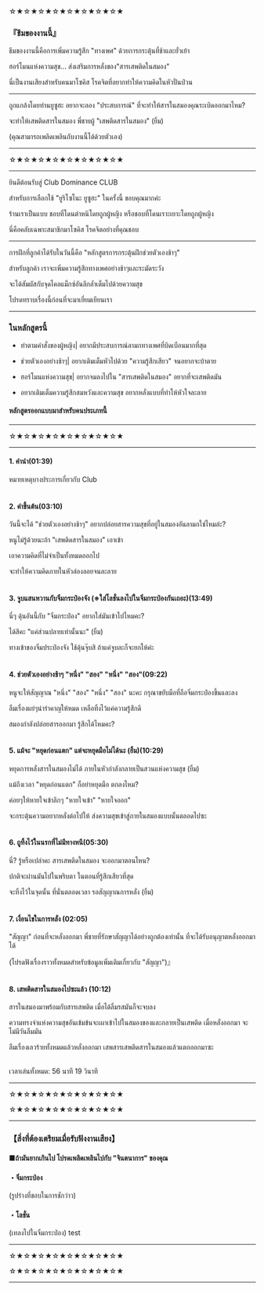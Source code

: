 ☆★☆★☆★☆★☆★☆★☆★☆★

### 『ธีมของงานนี้』

ธีมของงานนี้คือการเพิ่มความรู้สึก "ทางเพศ" ด้วยการกระตุ้นที่ช้าและยั่วเย้า

ฮอร์โมนแห่งความสุข... ส่งเสริมการหลั่งของ"สารเสพติดในสมอง"

นี่เป็นงานเสียงสำหรับคนมาโซคิส โรคจิตที่อยากทำให้ความคิดในหัวปั่นป่วน

---

ถูกแกล้งโดยท่านยูซูฮะ อยากจะลอง "ประสบการณ์" ที่จะทำให้สารในสมองคุณระเบิดออกมาไหม?

จะทำให้เสพติดสารในสมอง พี่ชายผู้ "เสพติดสารในสมอง" (ยิ้ม)

(คุณสามารถเพลิดเพลินกับงานนี้ได้ด้วยตัวเอง)

---

☆★☆★☆★☆★☆★☆★☆★☆★

---

ยินดีต้อนรับสู่ Club Dominance CLUB

สำหรับการเลือกใช้ "ยูริโซโนะ ยูซูฮะ" ในครั้งนี้ ขอบคุณมากค่ะ

ร้านเราเป็นแบบ ชอบที่โดนตำหนิโดยถูกผู้หญิง หรือชอบที่โดนเราะเยาะโดยถูกผู้หญิง

นี่คือคลับเฉพาะสมาชิกมาโซคิส โรคจิตอย่างที่คุณชอบ

---

การฝึกที่ลูกค้าได้รับในวันนี้คือ "หลักสูตรการกระตุ้นฝึกช่วยตัวเองช้าๆ"

สำหรับลูกค้า เราจะเพิ่มความรู้สึกทางเพศอย่างช้าๆและระมัดระวัง

จะได้สัมผัสกับจุดไคลแม็กซ์อันลึกล้ำเต็มไปด้วยความสุข

โปรดทราบเรื่องนี้ก่อนที่จะมาเยี่ยมเยียนเรา

---

### ในหลักสูตรนี้

-   ทำตามคำสั่งของผู้หญิง| อยากมีประสบการณ์ลามกทางเพศที่บิดเบือนมากที่สุด

-   ช่วยตัวเองอย่างช้าๆ| อยากเติมเต็มหัวไปด้วย "ความรู้สึกเสียว" จนอยากจะบ้าตาย

-   ฮอร์โมนแห่งความสุข| อยากจมลงไปใน "สารเสพติดในสมอง" อยากที่จะเสพติดมัน

-   อยากเติมเต็มความรู้สึกสมหวังและความสุข อยากหลั่งแบบที่ทำให้หัวใจละลาย

#### หลักสูตรออกแบบมาสำหรับคนประเภทนี้

---

☆★☆★☆★☆★☆★☆★☆★☆★

---

#### 1. คำนำ(01:39)

หมายเหตุบางประการเกี่ยวกับ Club <br/><br/>

#### 2. คำขึ้นต้น(03:10)

วันนี้จะได้ "ช่วยตัวเองอย่างช้าๆ" อยากปล่อยสารความสุขที่อยู่ในสมองอันลามกใช่ไหมล่ะ?

หนูไม่รู้ด้วยนะถ้า "เสพติดสารในสมอง" เอาเข้า

เอาความคิดที่ไม่จำเป็นทั้งหมดออกไป

จะทำให้ความคิดภายในหัวล่องลอยจนละลาย <br/><br/>

#### 3. จูบแสนหวานกับจิ๋มกระป๋องจัง (※ใส่โลชั่นลงไปในจิ๋มกระป๋องกันเถอะ)(13:49)

นี่ๆ ดุ้นอันนี้กับ "จิ๋มกระป๋อง" อยากใส่มันเข้าไปไหมคะ?

ได้สิคะ "แค่ส่วนปลายเท่านั้นนะ" (ยิ้ม)

ทางเข้าของจิ๋มประป๋องจัง ใช้ดุ้นจุ๊บสิ ถ้าแค่จูบละก็จะยกให้ค่ะ <br/><br/>

#### 4. ช่วยตัวเองอย่างช้าๆ "หนึ่ง" "สอง" "หนึ่ง" "สอง"(09:22)

หนูจะให้สัญญาณ "หนึ่ง" "สอง" "หนึ่ง" "สอง" นะคะ กรุณาขยับมือที่ถือจิ๋มกระป๋องขึ้นและลง

ลืมเรื่องแย่ๆน่ารำคาญให้หมด เหลือทิ้งไว้แค่ความรู้สึกดี

สมองกำลังปล่อยสารออกมา รู้สึกได้ไหมคะ? <br/><br/>

#### 5. แม้จะ "หยุดก่อนแตก" แต่จะหยุดมือไม่ได้นะ (ยิ้ม)(10:29)

หยุดการหลั่งสารในสมองไม่ได้ ภายในหัวกำลังกลายเป็นสวนแห่งความสุข (ยิ้ม)

แม้ถึงเวลา "หยุดก่อนแตก" ก็อย่าหยุดมือ ตกลงไหม?

ค่อยๆให้หายใจเข้าลึกๆ "หายใจเข้า" "หายใจออก"

จะกระตุ้นความอยากหลั่งต่อไปให้ ส่งความสุขเข้าสู่ภายในสมองแบบนั้นตลอดไปซะ <br/><br/>

#### 6. ถูทิ้งไว้ในนรกที่ไม่มีทางหนี(05:30)

นี่? รู้หรือเปล่าคะ สารเสพติดในสมอง จะออกมาตอนไหน?

ปกติจะผ่านมันไปในพริบตา ในตอนที่รู้สึกเสียวที่สุด

จะทิ้งไว้ในจุดนั้น ที่นั่นตลอดเวลา รอสัญญาณการหลั่ง (ยิ้ม) <br/><br/>

#### 7. เงื่อนไขในการหลั่ง (02:05)

"สัญญา" ก่อนที่จะหลั่งออกมา
พี่ชายที่รักษาสัญญาได้อย่างถูกต้องเท่านั้น ที่จะได้รับอนุญาตหลั่งออกมาได้

(โปรดฟังเรื่องราวทั้งหมดสำหรับข้อมูลเพิ่มเติมเกี่ยวกับ "สัญญา")』 <br/><br/>

#### 8. เสพติดสารในสมองไปซะแล้ว (10:12)

สารในสมองมาพร้อมกับสารเสพติด เมื่อได้ลิ้มรสมันก็จะจบลง

ความทรงจำแห่งความสุขอันเข้มข้นจะเผาเข้าไปในสมองของและกลายเป็นเสพติด เมื่อหลั่งออกมา จะไม่มีวันลืมมัน

ลืมเรื่องเลวร้ายทั้งหมดแล้วหลั่งออกมา เสพสารเสพติดสารในสมองแล้วแตกออกมาซะ <br/><br/>

เวลาเล่นทั้งหมด: 56 นาที 19 วินาที

---

☆★☆★☆★☆★☆★☆★☆★☆★

☆★☆★☆★☆★☆★☆★☆★☆★

---

### 【สิ่งที่ต้องเตรียมเมื่อรับฟังงานเสียง】

#### ■ถ้ามันยากเกินไป โปรดเพลิดเพลินไปกับ "จินตนาการ" ของคุณ

#### ・จิ๋มกระป่อง

(รูปร่างที่ชอบในการชักว่าว)

#### ・โลชั่น

(เทลงไปในจิ๋มกระป่อง) test

---

☆★☆★☆★☆★☆★☆★☆★☆★

☆★☆★☆★☆★☆★☆★☆★☆★

---
